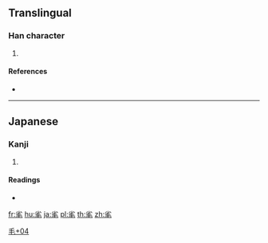 ==Translingual==

===Han character===
{{Han char|rn=82|rad=毛|as=04|sn=8|four=|canj=FHHQU}}

# {{defn|Han|sort=毛04}}

====References====
* {{Han ref|kx=0592.161|dkj=16790|dj=0984.160|hdz=31995.121|uh=6BDF|ud=27615}}

----

==Japanese==

===Kanji===
{{ja-kanji|grade=|rs=毛04}}

# {{defn|lang=ja|sort=毛04}}

====Readings====
* {{ja-readings|on=|kun=[[むしる]] (mushiru)}}

[[Category:Japanese-only CJKV Characters|毛+04]]

[[fr:毟]]
[[hu:毟]]
[[ja:毟]]
[[pl:毟]]
[[th:毟]]
[[zh:毟]]
